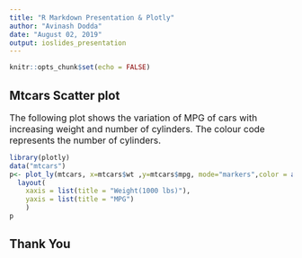 ```yaml
---
title: "R Markdown Presentation & Plotly"
author: "Avinash Dodda"
date: "August 02, 2019"
output: ioslides_presentation
---
```


```r
knitr::opts_chunk$set(echo = FALSE)
```

## Mtcars Scatter plot
<font size="3">The following plot shows the variation of MPG of cars with increasing weight and number of cylinders. The colour code represents the number of cylinders. </font>
```r
library(plotly)
data("mtcars")
p<- plot_ly(mtcars, x=mtcars$wt ,y=mtcars$mpg, mode="markers",color = as.factor(mtcars$cyl)) %>%
  layout(
    xaxis = list(title = "Weight(1000 lbs)"),
    yaxis = list(title = "MPG")
    )
p
```

## Thank You
